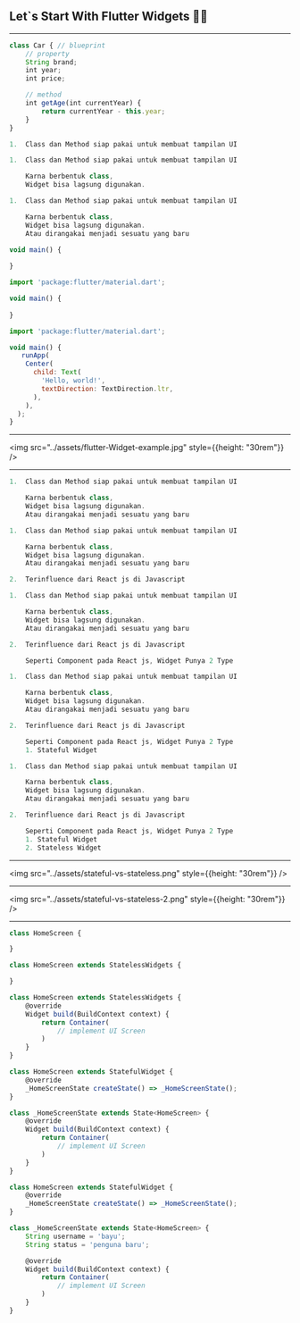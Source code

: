 

## Let`s Start With <a>Flutter Widgets</a> 👨‍💻

---

<CodeSurferLayout>

```js title="Whats is Flutter Widget ?"
class Car { // blueprint
    // property
    String brand;
    int year;
    int price;

    // method
    int getAge(int currentYear) {
        return currentYear - this.year;
    }
}
```

```js title="Whats is Flutter Widget ?"
1.  Class dan Method siap pakai untuk membuat tampilan UI
```

```js title="Whats is Flutter Widget ?"
1.  Class dan Method siap pakai untuk membuat tampilan UI

    Karna berbentuk class, 
    Widget bisa lagsung digunakan.
```

```js title="Whats is Flutter Widget ?"
1.  Class dan Method siap pakai untuk membuat tampilan UI

    Karna berbentuk class, 
    Widget bisa lagsung digunakan.
    Atau dirangakai menjadi sesuatu yang baru
```

```js 1:3 title="Whats is Flutter Widget ?"
void main() {
  
}
```

```js 1:5 title="Whats is Flutter Widget ?"
import 'package:flutter/material.dart';

void main() {
  
}
```


```js 1:12 title="Whats is Flutter Widget ?"
import 'package:flutter/material.dart';

void main() {
   runApp(
    Center(
      child: Text(
        'Hello, world!',
        textDirection: TextDirection.ltr,
      ),
    ),
  );
}
```

</CodeSurferLayout>

---

<img src="../assets/flutter-Widget-example.jpg" style={{height: "30rem"}} />

---

<CodeSurferLayout>

```js title="Whats is Flutter Widget ?"
1.  Class dan Method siap pakai untuk membuat tampilan UI

    Karna berbentuk class, 
    Widget bisa lagsung digunakan.
    Atau dirangakai menjadi sesuatu yang baru
```

```js title="Whats is Flutter Widget ?"
1.  Class dan Method siap pakai untuk membuat tampilan UI

    Karna berbentuk class, 
    Widget bisa lagsung digunakan.
    Atau dirangakai menjadi sesuatu yang baru

2.  Terinfluence dari React js di Javascript
```

```js title="Whats is Flutter Widget ?"
1.  Class dan Method siap pakai untuk membuat tampilan UI

    Karna berbentuk class, 
    Widget bisa lagsung digunakan.
    Atau dirangakai menjadi sesuatu yang baru

2.  Terinfluence dari React js di Javascript

    Seperti Component pada React js, Widget Punya 2 Type
```

```js title="Whats is Flutter Widget ?"
1.  Class dan Method siap pakai untuk membuat tampilan UI

    Karna berbentuk class, 
    Widget bisa lagsung digunakan.
    Atau dirangakai menjadi sesuatu yang baru

2.  Terinfluence dari React js di Javascript

    Seperti Component pada React js, Widget Punya 2 Type
    1. Stateful Widget
```

```js title="Whats is Flutter Widget ?"
1.  Class dan Method siap pakai untuk membuat tampilan UI

    Karna berbentuk class, 
    Widget bisa lagsung digunakan.
    Atau dirangakai menjadi sesuatu yang baru

2.  Terinfluence dari React js di Javascript

    Seperti Component pada React js, Widget Punya 2 Type
    1. Stateful Widget
    2. Stateless Widget
```
</CodeSurferLayout>

---

<img src="../assets/stateful-vs-stateless.png" style={{height: "30rem"}} />

---

<img src="../assets/stateful-vs-stateless-2.png" style={{height: "30rem"}} />

---

<CodeSurferLayout>

```js title="Stateful vs Stateless ?"
class HomeScreen {

}
```

```js 1:3 title="Stateful vs Stateless ?"
class HomeScreen extends StatelessWidgets {

}
```


```js 1:8 title="Stateful vs Stateless ?"
class HomeScreen extends StatelessWidgets {
    @override
    Widget build(BuildContext context) {
        return Container(
            // implement UI Screen
        )
    }
}
```

```js 1:13 title="Stateful vs Stateless ?"
class HomeScreen extends StatefulWidget {
    @override
    _HomeScreenState createState() => _HomeScreenState();
}

class _HomeScreenState extends State<HomeScreen> {
    @override
    Widget build(BuildContext context) {
        return Container(
            // implement UI Screen
        )
    }
}
```


```js 1:16 title="Stateful vs Stateless ?"
class HomeScreen extends StatefulWidget {
    @override
    _HomeScreenState createState() => _HomeScreenState();
}

class _HomeScreenState extends State<HomeScreen> {
    String username = 'bayu';
    String status = 'penguna baru';

    @override
    Widget build(BuildContext context) {
        return Container(
            // implement UI Screen
        )
    }
}
```

</CodeSurferLayout>

